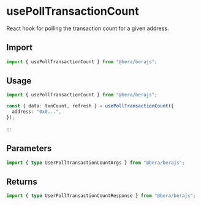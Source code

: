 # usePollTransactionCount

React hook for polling the transaction count for a given address.

## Import

```ts twoslash
import { usePollTransactionCount } from "@bera/berajs";
```

## Usage

```ts twoslash [example.ts]
import { usePollTransactionCount } from "@bera/berajs";

const { data: txnCount, refresh } = usePollTransactionCount({
  address: "0x0...",
});
```

:::

## Parameters

```ts twoslash
import { type UserPollTransactionCountArgs } from "@bera/berajs";
```

## Returns

```ts
import { type UserPollTransactionCountResponse } from "@bera/berajs";
```
